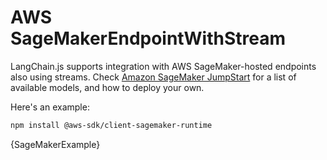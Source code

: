 # AWS SageMakerEndpointWithStream

LangChain.js supports integration with AWS SageMaker-hosted endpoints also using streams. Check [Amazon SageMaker JumpStart](https://aws.amazon.com/sagemaker/jumpstart/) for a list of available models, and how to deploy your own.

Here's an example:

```bash npm2yarn
npm install @aws-sdk/client-sagemaker-runtime
```


<CodeBlock language="typescript">{SageMakerExample}</CodeBlock>